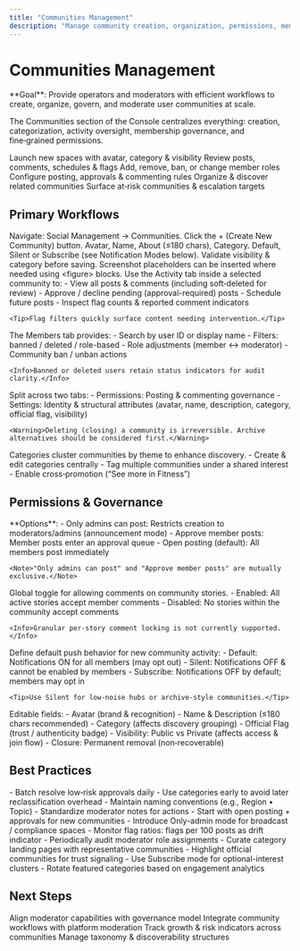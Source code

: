 ```yaml
---
title: "Communities Management"
description: "Manage community creation, organization, permissions, membership, and activity in the social.plus Console"
---
```


# Communities Management

<Info>
**Goal**: Provide operators and moderators with efficient workflows to create, organize, govern, and moderate user communities at scale.
</Info>

The Communities section of the Console centralizes everything: creation, categorization, activity oversight, membership governance, and fine‑grained permissions.

<CardGroup cols={3}>
  <Card title="Create Community" icon="plus">
    Launch new spaces with avatar, category & visibility
  </Card>
  <Card title="Manage Activity" icon="list">
    Review posts, comments, schedules & flags
  </Card>
  <Card title="Membership" icon="users">
    Add, remove, ban, or change member roles
  </Card>
  <Card title="Permissions" icon="shield">
    Configure posting, approvals & commenting rules
  </Card>
  <Card title="Categories" icon="tags">
    Organize & discover related communities
  </Card>
  <Card title="Moderation Flags" icon="flag">
    Surface at‑risk communities & escalation targets
  </Card>
</CardGroup>

## Primary Workflows

<Tabs>
  <Tab title="1. Create Community">
    <Steps>
      <Step title="Open Communities">Navigate: Social Management → Communities.</Step>
      <Step title="Launch Form">Click the + (Create New Community) button.</Step>
      <Step title="Fill Core Data">Avatar, Name, About (≤180 chars), Category.</Step>
      <Step title="Select Notification Mode">Default, Silent or Subscribe (see Notification Modes below).</Step>
      <Step title="Review & Confirm">Validate visibility & category before saving.</Step>
    </Steps>
    <Note>Screenshot placeholders can be inserted where needed using &lt;figure&gt; blocks.</Note>
  </Tab>
  <Tab title="2. Manage Activity">
    Use the Activity tab inside a selected community to:
    - View all posts & comments (including soft‑deleted for review)
    - Approve / decline pending (approval-required) posts
    - Schedule future posts
    - Inspect flag counts & reported comment indicators
    
    <Tip>Flag filters quickly surface content needing intervention.</Tip>
  </Tab>
  <Tab title="3. Manage Members">
    The Members tab provides:
    - Search by user ID or display name
    - Filters: banned / deleted / role-based
    - Role adjustments (member ↔ moderator)
    - Community ban / unban actions
    
    <Info>Banned or deleted users retain status indicators for audit clarity.</Info>
  </Tab>
  <Tab title="4. Permissions & Settings">
    Split across two tabs:
    - Permissions: Posting & commenting governance
    - Settings: Identity & structural attributes (avatar, name, description, category, official flag, visibility)
    
    <Warning>Deleting (closing) a community is irreversible. Archive alternatives should be considered first.</Warning>
  </Tab>
  <Tab title="5. Categories & Organization">
    Categories cluster communities by theme to enhance discovery.
    - Create & edit categories centrally
    - Tag multiple communities under a shared interest
    - Enable cross‑promotion (“See more in Fitness”)
  </Tab>
</Tabs>

## Permissions & Governance

<AccordionGroup>
  <Accordion title="Posting Permissions">
    **Options**:
    - Only admins can post: Restricts creation to moderators/admins (announcement mode)
    - Approve member posts: Member posts enter an approval queue
    - Open posting (default): All members post immediately
    
    <Note>"Only admins can post" and "Approve member posts" are mutually exclusive.</Note>
  </Accordion>
  <Accordion title="Commenting Permissions (Stories)">
    Global toggle for allowing comments on community stories.
    - Enabled: All active stories accept member comments
    - Disabled: No stories within the community accept comments
    
    <Info>Granular per‑story comment locking is not currently supported.</Info>
  </Accordion>
  <Accordion title="Notification Modes">
    Define default push behavior for new community activity:
    - Default: Notifications ON for all members (may opt out)
    - Silent: Notifications OFF & cannot be enabled by members
    - Subscribe: Notifications OFF by default; members may opt in
    
    <Tip>Use Silent for low-noise hubs or archive‑style communities.</Tip>
  </Accordion>
  <Accordion title="Settings Management">
    Editable fields:
    - Avatar (brand & recognition)
    - Name & Description (≤180 chars recommended)
    - Category (affects discovery grouping)
    - Official Flag (trust / authenticity badge)
    - Visibility: Public vs Private (affects access & join flow)
    - Closure: Permanent removal (non‑recoverable)
  </Accordion>
</AccordionGroup>

## Best Practices

<AccordionGroup>
  <Accordion title="Operational Efficiency">
    - Batch resolve low‑risk approvals daily
    - Use categories early to avoid later reclassification overhead
    - Maintain naming conventions (e.g., Region • Topic)
    - Standardize moderator notes for actions
  </Accordion>
  <Accordion title="Governance & Safety">
    - Start with open posting + approvals for new communities
    - Introduce Only-admin mode for broadcast / compliance spaces
    - Monitor flag ratios: flags per 100 posts as drift indicator
    - Periodically audit moderator role assignments
  </Accordion>
  <Accordion title="Growth & Discovery">
    - Curate category landing pages with representative communities
    - Highlight official communities for trust signaling
    - Use Subscribe mode for optional-interest clusters
    - Rotate featured categories based on engagement analytics
  </Accordion>
</AccordionGroup>


## Next Steps

<CardGroup cols={2}>
  <Card title="Roles & Privileges" icon="user-shield" href="../../console/moderation/roles-and-privileges">
    Align moderator capabilities with governance model
  </Card>
  <Card title="Content Moderation" icon="shield" href="../../console/moderation/overview">
    Integrate community workflows with platform moderation
  </Card>
</CardGroup>

<CardGroup cols={2}>
  <Card title="Analytics & Health" icon="chart-bar" href="../../console/analytics/overview">
    Track growth & risk indicators across communities
  </Card>
  <Card title="Categories Reference" icon="tags" href="../../console/social-management/communities">
    Manage taxonomy & discoverability structures
  </Card>
</CardGroup>
